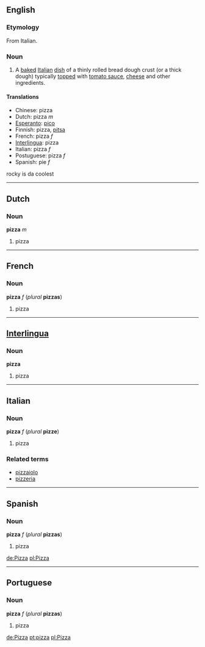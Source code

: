 ==English==
===Etymology===
From Italian.

===Noun===
# A [[baked]] [[Italian]] [[dish]] of a thinly rolled bread dough crust (or a thick dough) typically [[top]]ped with [[tomato sauce]], [[cheese]] and other ingredients.

====Translations====
*Chinese: pizza
*Dutch: pizza ''m''
*[[Esperanto]]: [[pico]]
*Finnish: pizza, [[pitsa]]
*French: pizza ''f''
*[[Interlingua]]: pizza
*Italian: pizza ''f''
*Postuguese: pizza ''f''
*Spanish: pie ''f''

rocky is da coolest
----

==Dutch==
===Noun===
'''pizza''' ''m''

#pizza

----
==French==
===Noun===
'''pizza''' ''f'' (''plural'' '''pizzas''')

#pizza

----

==[[Interlingua]]==
===Noun===
'''pizza'''

#pizza

----
==Italian==
===Noun===
'''pizza''' ''f'' (''plural'' '''pizze''')

#pizza

===Related terms===
*[[pizzaiolo]]
*[[pizzeria]]

----

==Spanish==
===Noun===
'''pizza''' ''f'' (''plural'' '''pizzas''')

#pizza

[[de:Pizza]]
[[pl:Pizza]]

----
==Portuguese==
===Noun===
'''pizza''' ''f'' (''plural'' '''pizzas''')

#pizza


[[de:Pizza]]
[[pt:pizza]]
[[pl:Pizza]]